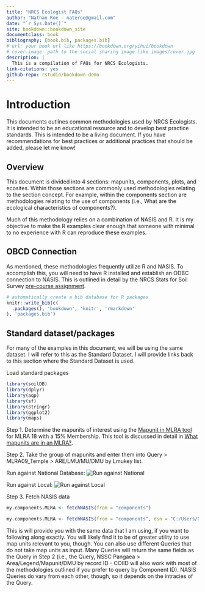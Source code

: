 ```yaml
--- 
title: "NRCS Ecologist FAQs"
author: "Nathan Roe - nateroe@gmail.com"
date: "`r Sys.Date()`"
site: bookdown::bookdown_site
documentclass: book
bibliography: [book.bib, packages.bib]
# url: your book url like https://bookdown.org/yihui/bookdown
# cover-image: path to the social sharing image like images/cover.jpg
description: |
  This is a compilation of FAQs for NRCS Ecologists.
link-citations: yes
github-repo: rstudio/bookdown-demo
---
```


# Introduction

This documents outlines common methodologies used by NRCS Ecologists. It is intended to be an educational resource and to develop best practice standards. This is intended to be a living document. If you have recommendations for best practices or additional practices that should be added, please let me know!

## Overview 

This document is divided into 4 sections: mapunits, components, plots, and ecosites. Within those sections are commonly used methodologies relating to the section concept. For example, within the components section are methodologies relating to the use of components (i.e., What are the ecological characteristics of components?). 

Much of this methodology relies on a combination of NASIS and R. It is my objective to make the R examples clear enough that someone with minimal to no experience with R can reproduce these examples. 

## OBCD Connection

As mentioned, these methodologies frequently utilize R and NASIS. To accomplish this, you will need to have R installed and establish an ODBC connection to NASIS. This is outlined in detail by the NRCS Stats for Soil Survey [pre-course assignment](http://ncss-tech.github.io/stats_for_soil_survey/chapters/0_pre-class-assignment/pre-class-assignment.html#1_USDA_Computer_Setup).


<!-- # ```{r, eval=FALSE} -->
<!-- # bookdown::render_book() -->
<!-- # ``` -->
<!-- #  -->
<!-- #  -->
<!-- # ```{r eval=FALSE} -->
<!-- # bookdown::serve_book() -->
<!-- # ``` -->


```r
# automatically create a bib database for R packages
knitr::write_bib(c(
  .packages(), 'bookdown', 'knitr', 'rmarkdown'
), 'packages.bib')
```

## Standard dataset/packages {#standard}

For many of the examples in this document, we will be using the same dataset. I will refer to this as the Standard Dataset. I will provide links back to this section where the Standard Dataset is used.

Load standard packages
```r
library(soilDB)
library(dplyr)
library(aqp)
library(sf)
library(stringr)
library(ggplot2)
library(maps)
```


Step 1. Determine the mapunits of interest using the [Mapunit in MLRA tool](https://nroe.shinyapps.io/MapunitsInMLRA/) for MLRA 18 with a 15% Membership. This tool is discussed in detail in [What mapunits are in an MLRA?](#mapunitsinMLRA). 

Step 2. Take the group of mapunits and enter them into Query > MLRA09_Temple > ARE/LMU/MU/DMU by Lmukey list.

Run against National Database:
![Run against National](_book/componentsinMLRAquery.JPG)

Run against Local: 
![Run against Local](_book/componentsinMLRAlocal.JPG)


Step 3. Fetch NASIS data
```r
my.components.MLRA <- fetchNASIS(from = "components")
```


```r
my.components.MLRA <- fetchNASIS(from = "components", dsn = "C:/Users/Nathan.Roe/Documents/ESS-FAQ/SQlite_tables/components18.sqlite", SS = FALSE)
```

This is will provide you with the same data that I am using, if you want to following along exactly. You will likely find it to be of greater utility to use map units relevant to you, though. You can also use different Queries that do not take map units as input. Many Queries will return the same fields as the Query in Step 2 (i.e., the Query, NSSC Pangaea > Area/Legend/Mapunit/DMU by record ID - COIID will also work with most of the methodologies outlined if you prefer to query by Component ID). NASIS Queries do vary from each other, though, so it depends on the intracies of the Query. 